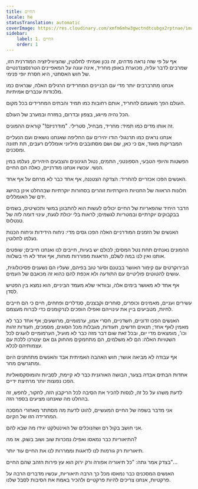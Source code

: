 ```yaml
---
title: החיים
locale: he
statusTranslation: automatic
coverImage: https://res.cloudinary.com/xmfm6mhw3gwctndtcubgx2rptnae/image/upload/v1741354419/small_cover_la_gran_rebelion_28716e29d2.webp
sidebar:
    label: 1. החיים
    order: 1
---
```

אף על פי שזה נראה מדהים, זה נכון ואמיתי לחלוטין, שהציוויליזציה המודרנית הזו, שמרבים לדבר עליה, מכוערת באופן מחריד, אינה עונה על המאפיינים הטרנסצנדנטיים של חוש האסתטי, היא חסרת יופי פנימי.

אנחנו מתרברבים יותר מדי עם הבניינים המחרידים הרגילים האלה, שנראים כמו מלכודות עכברים אמיתיות.

העולם הפך משעמם להחריד, אותם רחובות כמו תמיד והבתים המחרידים בכל מקום.

הכל נהיה מייגע, בצפון ובדרום, במזרח ובמערב של העולם.

זה אותו מדים כמו תמיד: מחריד, מבחיל, סטרילי. "מודרניזם!" קוראים ההמונים.

אנחנו נראים כמו תרנגולי הודו יהירים עם החליפה שאנחנו נושאים ועם הנעליים המבריקות מאוד, אם כי כאן, שם ושם מסתובבים מיליוני אומללים רעבים, תת תזונה ומסכנים.

הפשטות והיופי הטבעי, הספונטני, התמים, נטול הגינונים והצבעים היהירים, נעלמו במין הנשי. עכשיו אנחנו מודרניים, כאלה הם החיים.

האנשים הפכו אכזריים להחריד: הצדקה הצטננה, אף אחד כבר לא מרחם על אף אחד.

חלונות הראווה של החנויות היוקרתיות זוהרים בסחורות יוקרתיות שבהחלט אינן בהישג ידם של האומללים.

הדבר היחיד שהפאריות של החיים יכולים לעשות הוא להתבונן במשי ותכשיטים, בשמים בבקבוקים יוקרתיים ובמטריות לגשמים; לראות בלי יכולת לגעת, עינוי דומה לזה של טנטלוס.

האנשים של הזמנים המודרניים האלה הפכו גסים מדי: ניחוח הידידות וניחוח הכנות נעלמו לחלוטין.

ההמונים נאנחים תחת נטל המסים; לכולם יש בעיות, חייבים לנו ואנחנו חייבים; שופטים אותנו ואין לנו במה לשלם, הדאגות מפוררות מוחות, אף אחד לא חי בשלווה.

הבירוקרטים עם קימור האושר בבטנם וסיגר טוב בפיהם, שעליו הם נשענים פסיכולוגית, עושים להטוטים פוליטיים עם התודעה ולא אכפת להם כהוא זה מכאבם של העמים.

אף אחד לא מאושר בימים אלה, ובוודאי שלא מעמד הביניים, הוא נמצא בין הפטיש לסדן.

עשירים ועניים, מאמינים וכופרים, סוחרים וקבצנים, סנדלרים ופחחים, חיים כי הם חייבים לחיות, מטביעים ביין את עינוייהם ואפילו הופכים לנרקומנים כדי לברוח מעצמם.

האנשים הפכו זדוניים, חשדניים, חסרי אמון, ערמומיים, מרושעים; אף אחד כבר לא מאמין לאף אחד; תנאים חדשים, תעודות, מגבלות מכל הסוגים, מסמכים, תעודות זהות וכו', מומצאים מדי יום, ובכל זאת שום דבר מזה כבר לא מועיל, הערמומיים לועגים לכל השטויות האלה: הם לא משלמים, הם מתחמקים מהחוק גם אם יצטרכו ללכת עם עצמותיהם לכלא.

אף עבודה לא מביאה אושר; חוש האהבה האמיתית אבד והאנשים מתחתנים היום ומתגרשים מחר.

אחדות הבתים אבדה בצער, הבושה האורגנית כבר לא קיימת, לסביות והומוסקסואליות הפכו נפוצות יותר מרחיצת ידיים.

לדעת משהו על כל זה, לנסות להכיר את הסיבה לכל הריקבון הזה, לחקור, לחפש, זה בהחלט מה שאנחנו מציעים בספר הזה.

אני מדבר בשפה של החיים המעשיים, להוט לדעת מה מסתתר מאחורי המסכה המחרידה הזו של הקיום.

אני חושב בקול רם ושהנוכלים של האינטלקט יגידו מה שבא להם.

התיאוריות כבר נמאסו ואפילו נמכרות שוב ושוב בשוק. אז מה?

תיאוריות רק גורמות לנו לדאגות וממררות לנו את החיים עוד יותר.

בצדק אמר גתה: "כל תיאוריה אפורה ורק ירוק הוא עץ פירות הזהב שהם החיים"...

האנשים המסכנים כבר נמאסו מכל כך הרבה תיאוריות, עכשיו מדברים הרבה על פרקטיות, אנחנו צריכים להיות פרקטיים ולהכיר באמת את הסיבות לסבל שלנו.

